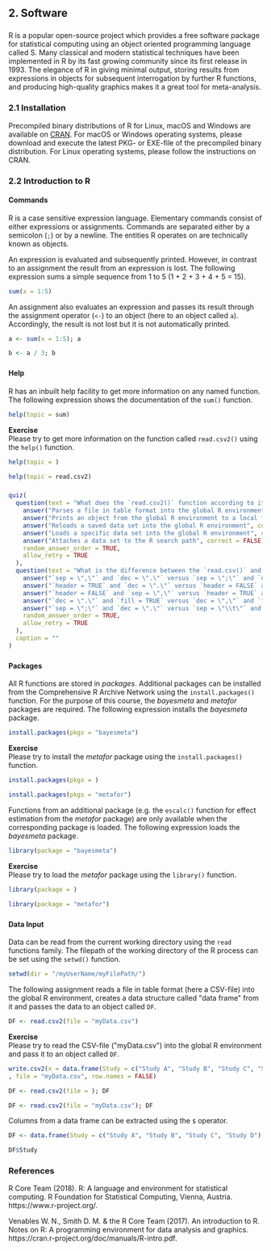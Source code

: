 ## **2. Software**
### 
R is a popular open-source project which provides a free software package for statistical computing using an object oriented programming language called S. Many classical and modern statistical techniques have been implemented in R by its fast growing community since its first release in 1993. The elegance of R in giving minimal output, storing results from expressions in objects for subsequent interrogation by further R functions, and producing high-quality graphics makes it a great tool for meta-analysis.

### **2.1 Installation**
Precompiled binary distributions of R for Linux, macOS and Windows are available on [CRAN](https://cran.r-project.org). For macOS or Windows operating systems, please download and execute the latest PKG- or EXE-file of the precompiled binary distribution. For Linux operating systems, please follow the instructions on CRAN.

### **2.2 Introduction to R**
#### **Commands**
R is a case sensitive expression language. Elementary commands consist of either expressions or assignments. Commands are separated either by a semicolon (`;`) or by a newline. The entities R operates on are technically known as objects.  

An expression is evaluated and subsequently printed. However, in contrast to an assignment the result from an expression is lost. The following expression sums a simple sequence from 1 to 5 (1 + 2 + 3 + 4 + 5 = 15).  
```r
sum(x = 1:5)
```

An assignment also evaluates an expression and passes its result through the assignment operator (`<-`) to an object (here to an object called `a`). Accordingly, the result is not lost but it is not automatically printed.
```r
a <- sum(x = 1:5); a
```

```r
b <- a / 3; b
```
###
#### **Help**
R has an inbuilt help facility to get more information on any named function. The following expression shows the documentation of the `sum()` function.

```r
help(topic = sum)
```

**Exercise**  
Please try to get more information on the function called `read.csv2()` using the `help()` function.
```r
help(topic = )
```
```r
help(topic = read.csv2)
```


###
```r
quiz(
  question(text = "What does the `read.csv2()` function according to its description?",
    answer("Parses a file in table format into the global R environment", correct = TRUE),
    answer("Prints an object from the global R environment to a local file", correct = FALSE),
    answer("Reloads a saved data set into the global R environment", correct = FALSE),
    answer("Loads a specific data set into the global R environment", correct = FALSE),
    answer("Attaches a data set to the R search path", correct = FALSE),
    random_answer_order = TRUE,
    allow_retry = TRUE
  ),
  question(text = "What is the difference between the `read.csv()` and `read.csv2()` functions according to their default arguments?",
    answer("`sep = \",\"` and `dec = \".\"` versus `sep = \";\"` and `dec = \",\"`", correct = TRUE),
    answer("`header = TRUE` and `dec = \".\"` versus `header = FALSE` and `dec = \",\"`", correct = FALSE),
    answer("`header = FALSE` and `sep = \",\"` versus `header = TRUE` and `sep = \";\"`", correct = FALSE),
    answer("`dec = \".\"` and `fill = TRUE` versus `dec = \",\"` and `fill = FALSE`", correct = FALSE),
    answer("`sep = \";\"` and `dec = \".\"` versus `sep = \"\\t\"` and `dec = \",\"`", correct = FALSE),
    random_answer_order = TRUE,
    allow_retry = TRUE
  ),
  caption = ""
)
```

###
#### **Packages**
All R functions are stored in *packages*. Additional packages can be installed from the Comprehensive R Archive Network using the `install.packages()` function. For the purpose of this course, the *bayesmeta* and *metafor* packages are required. The following expression installs the *bayesmeta* package.

```r
install.packages(pkgs = "bayesmeta")
```  
  
**Exercise**  
Please try to install the *metafor* package using the `install.packages()` function.
```r
install.packages(pkgs = )
```
```r
install.packages(pkgs = "metafor")
```

Functions from an additional package (e.g. the `escalc()` function for effect estimation from the *metafor* package) are only available when the corresponding package is loaded. The following expression loads the *bayesmeta* package.
```r
library(package = "bayesmeta")
```

**Exercise**  
Please try to load the *metafor* package using the `library()` function.
```r
library(package = )
```
```r
library(package = "metafor")
```

###
#### **Data Input**
Data can be read from the current working directory using the `read` functions family. The filepath of the working directory of the R process can be set using the `setwd()` function.  
```r
setwd(dir = "/myUserName/myFilePath/")
```

The following assignment reads a file in table format (here a CSV-file) into the global R environment, creates a data structure called \"data frame\" from it and passes the data to an object called `DF`.
```r
DF <- read.csv2(file = "myData.csv")
```

**Exercise**  
Please try to read the CSV-file (\"myData.csv\") into the global R environment and pass it to an object called `DF`.
```r
write.csv2(x = data.frame(Study = c("Study A", "Study B", "Study C", "Study D"), ai = c(9, 110, 95, 315), bi = c(102, 310, 314, 282), ci = c(11, 120, 106, 354), di = c(331, 327, 306, 268))
, file = "myData.csv", row.names = FALSE)
```
```r
DF <- read.csv2(file = ); DF
```
```r
DF <- read.csv2(file = "myData.csv"); DF
```

Columns from a data frame can be extracted using the `$` operator.
```r
DF <- data.frame(Study = c("Study A", "Study B", "Study C", "Study D"), ai = c(9, 110, 95, 315), bi = c(102, 310, 314, 282), ci = c(11, 120, 106, 354), di = c(331, 327, 306, 268))
```
```r
DF$Study
```

### **References**
R Core Team (2018). R: A language and environment for statistical computing. R Foundation for Statistical Computing, Vienna, Austria. https://www.r-project.org/.  

Venables W. N., Smith D. M. & the R Core Team (2017). An introduction to R. Notes on R: A programming environment for data analysis and graphics. https://cran.r-project.org/doc/manuals/R-intro.pdf.  
